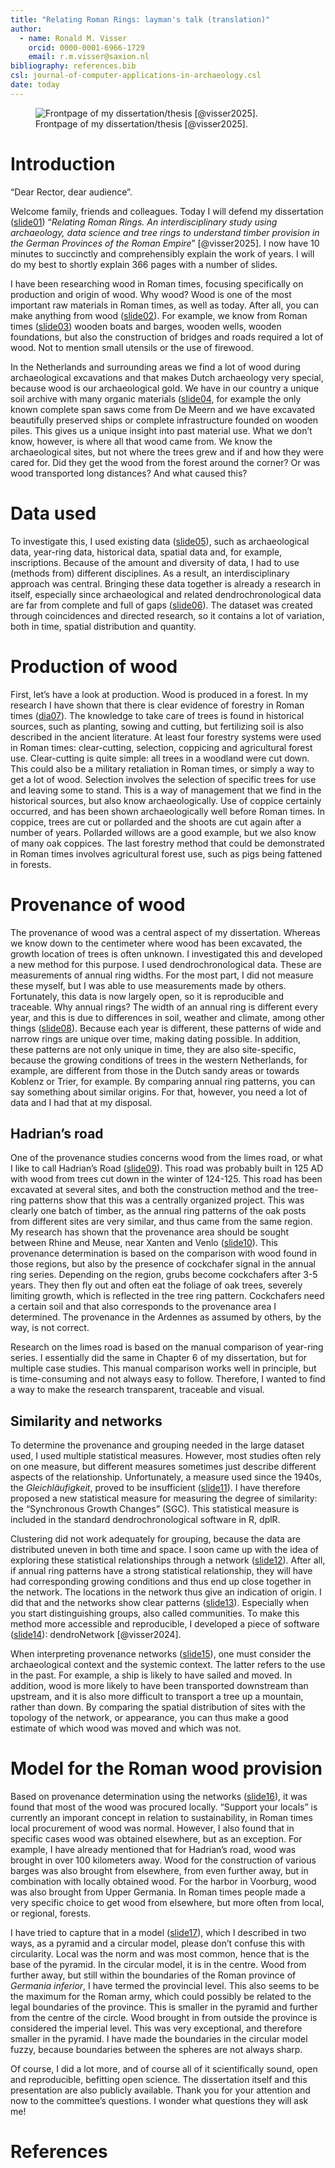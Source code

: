 ```yaml
---
title: "Relating Roman Rings: layman's talk (translation)"
author:
  - name: Ronald M. Visser
    orcid: 0000-0001-6966-1729
    email: r.m.visser@saxion.nl
bibliography: references.bib
csl: journal-of-computer-applications-in-archaeology.csl
date: today
---
```


![Frontpage of my dissertation/thesis [@visser2025].](images/00_Frontpage.jpg)

# Introduction 

“Dear Rector, dear audience”.

Welcome family, friends and colleagues. Today I will defend my dissertation ([slide01](slides.html#/section)) "*Relating Roman Rings. An interdisciplinary study using archaeology, data science and tree rings to understand timber provision in the German Provinces of the Roman Empire*" [@visser2025]. I now have 10 minutes to succinctly and comprehensibly explain the work of years. I will do my best to shortly explain 366 pages with a number of slides.

I have been researching wood in Roman times, focusing specifically on production and origin of wood. Why wood? Wood is one of the most important raw materials in Roman times, as well as today. After all, you can make anything from wood ([slide02](slides.html#/van-hout-kun-je-alles-maken)). For example, we know from Roman times ([slide03](slides.html#/romeins-hout)) wooden boats and barges, wooden wells, wooden foundations, but also the construction of bridges and roads required a lot of wood. Not to mention small utensils or the use of firewood.

In the Netherlands and surrounding areas we find a lot of wood during archaeological excavations and that makes Dutch archaeology very special, because wood is our archaeological gold. We have in our country a unique soil archive with many organic materials ([slide04](slides.html#/hout-goud), for example the only known complete span saws come from De Meern and we have excavated beautifully preserved ships or complete infrastructure founded on wooden piles. This gives us a unique insight into past material use. What we don't know, however, is where all that wood came from. We know the archaeological sites, but not where the trees grew and if and how they were cared for. Did they get the wood from the forest around the corner? Or was wood transported long distances? And what caused this?

# Data used

To investigate this, I used existing data ([slide05](slides.html#/interdisciplinaire-gegevens)), such as archaeological data, year-ring data, historical data, spatial data and, for example, inscriptions. Because of the amount and diversity of data, I had to use (methods from) different disciplines. As a result, an interdisciplinary approach was central. Bringing these data together is already a research in itself, especially since archaeological and related dendrochronological data are far from complete and full of gaps ([slide06](/slides.html#/onevenredige-verdeling-van-dendrochronologische-data)). The dataset was created through coincidences and directed research, so it contains a lot of variation, both in time, spatial distribution and quantity.

# Production of wood

First, let's have a look at production. Wood is produced in a forest. In my research I have shown that there is clear evidence of forestry in Roman times ([dia07](slides.html#/houtproductie)). The knowledge to take care of trees is found in historical sources, such as planting, sowing and cutting, but fertilizing soil is also described in the ancient literature. At least four forestry systems were used in Roman times: clear-cutting, selection, coppicing and agricultural forest use. Clear-cutting is quite simple: all trees in a woodland were cut down. This could also be a military retaliation in Roman times, or simply a way to get a lot of wood. Selection involves the selection of specific trees for use and leaving some to stand. This is a way of management that we find in the historical sources, but also know archaeologically. Use of coppice certainly occurred, and has been shown archaeologically well before Roman times. In coppice, trees are cut or pollarded and the shoots are cut again after a number of years. Pollarded willows are a good example, but we also know of many oak coppices. The last forestry method that could be demonstrated in Roman times involves agricultural forest use, such as pigs being fattened in forests.

# Provenance of wood

The provenance of wood was a central aspect of my dissertation. Whereas we know down to the centimeter where wood has been excavated, the growth location of trees is often unknown. I investigated this and developed a new method for this purpose. I used dendrochronological data. These are measurements of annual ring widths. For the most part, I did not measure these myself, but I was able to use measurements made by others. Fortunately, this data is now largely open, so it is reproducible and traceable. Why annual rings? The width of an annual ring is different every year, and this is due to differences in soil, weather and climate, among other things ([slide08](slides.html#/jaarringen)). Because each year is different, these patterns of wide and narrow rings are unique over time, making dating possible. In addition, these patterns are not only unique in time, they are also site-specific, because the growing conditions of trees in the western Netherlands, for example, are different from those in the Dutch sandy areas or towards Koblenz or Trier, for example. By comparing annual ring patterns, you can say something about similar origins. For that, however, you need a lot of data and I had that at my disposal.

## Hadrian's road

One of the provenance studies concerns wood from the limes road, or what I like to call Hadrian's Road ([slide09](slides.html#/de-weg-van-hadrianus-vindplaatsen)). This road was probably built in 125 AD with wood from trees cut down in the winter of 124-125. This road has been excavated at several sites, and both the construction method and the tree-ring patterns show that this was a centrally organized project. This was clearly one batch of timber, as the annual ring patterns of the oak posts from different sites are very similar, and thus came from the same region. My research has shown that the provenance area should be sought between Rhine and Meuse, near Xanten and Venlo ([slide10](slides.html#/de-weg-van-hadrianus-herkomst)). This provenance determination is based on the comparison with wood found in those regions, but also by the presence of cockchafer signal in the annual ring series. Depending on the region, grubs become cockchafers after 3-5 years. They then fly out and often eat the foliage of oak trees, severely limiting growth, which is reflected in the tree ring pattern. Cockchafers need a certain soil and that also corresponds to the provenance area I determined. The provenance in the Ardennes as assumed by others, by the way, is not correct.

Research on the limes road is based on the manual comparison of year-ring series. I essentially did the same in Chapter 6 of my dissertation, but for multiple case studies. This manual comparison works well in principle, but is time-consuming and not always easy to follow. Therefore, I wanted to find a way to make the research transparent, traceable and visual.

## Similarity and networks

To determine the provenance and grouping needed in the large dataset used, I used multiple statistical measures. However, most studies often rely on one measure, but different measures sometimes just describe different aspects of the relationship. Unfortunately, a measure used since the 1940s, the *Gleichläufigkeit*, proved to be insufficient ([slide11](slides.html#/gleichläufigkeit---synchronous-growth-changes-sgc)). I have therefore proposed a new statistical measure for measuring the degree of similarity: the "Synchronous Growth Changes" (SGC). This statistical measure is included in the standard dendrochronological software in R, dplR.

Clustering did not work adequately for grouping, because the data are  distributed uneven in both time and space. I soon came up with the idea of exploring these statistical relationships through a network ([slide12](slides.html#/netwerken)). After all, if annual ring patterns have a strong statistical relationship, they will have had corresponding growing conditions and thus end up close together in the network. The locations in the network thus give an indication of origin. I did that and the networks show clear patterns ([slide13](slides.html#/netwerken-en-gemeenschappen-groepen)). Especially when you start distinguishing groups, also called communities. To make this method more accessible and reproducible, I developed a piece of software ([slide14](slides.html#/dendronetwork)): dendroNetwork [@visser2024].

When interpreting provenance networks ([slide15](slides.html#/herkomst-van-eikenhout-in-het-netwerk)), one must consider the archaeological context and the systemic context. The latter refers to the use in the past. For example, a ship is likely to have sailed and  moved. In addition, wood is more likely to have been transported downstream than upstream, and it is also more difficult to transport a tree up a mountain, rather than down. By comparing the spatial distribution of sites with the topology of the network, or appearance, you can thus make a good estimate of which wood was moved and which was not.

# Model for the Roman wood provision

Based on provenance determination using the networks ([slide16](slides.html#/herkomst-van-eikenhout-aangevoerd-versus-lokaal)), it was found that most of the wood was procured locally. "Support your locals" is currently an imporant concept in relation to sustainability, in Roman times local procurement of wood was normal. However, I also found that in specific cases wood was obtained elsewhere, but as an exception. For example, I have already mentioned that for Hadrian's road, wood was brought in over 100 kilometers away. Wood for the construction of various barges was also brought from elsewhere, from even further away, but in combination with locally obtained wood. For the harbor in Voorburg, wood was also brought from Upper Germania. In Roman times people made a very specific choice to get wood from elsewhere, but more often from local, or regional, forests.

I have tried to capture that in a model ([slide17](slides.html#/een-model-voor-de-romeinse-houtvoorziening)), which I described in two ways, as a pyramid and a circular model, please don't confuse this with circularity. Local was the norm and was most common, hence that is the base of the pyramid. In the circular model, it is in the centre. Wood from further away, but still within the boundaries of the Roman province of *Germania inferior*, I have termed the provincial level. This also seems to be the maximum for the Roman army, which could possibly be related to the legal boundaries of the province. This is smaller in the pyramid and further from the centre of the circle. Wood brought in from outside the province is considered the imperial level. This was very exceptional, and therefore smaller in the pyramid. I have made the boundaries in the circular model fuzzy, because boundaries between the spheres are not always sharp.

Of course, I did a lot more, and of course all of it scientifically sound, open and reproducible, befitting open science. The dissertation itself and this presentation are also publicly available. Thank you for your attention and now to the committee's questions. I wonder what questions they will ask me!


# References